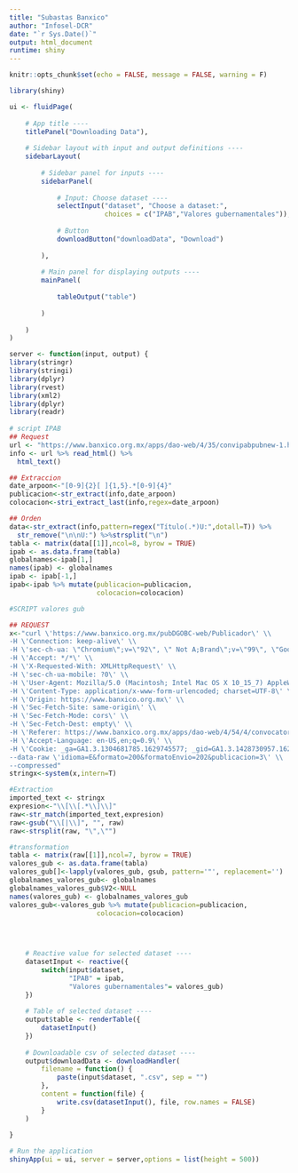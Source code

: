 ```yaml
---
title: "Subastas Banxico"
author: "Infosel-DCR"
date: "`r Sys.Date()`"
output: html_document
runtime: shiny
---
```


```r
knitr::opts_chunk$set(echo = FALSE, message = FALSE, warning = F)
```


```r
library(shiny)

ui <- fluidPage(
    
    # App title ----
    titlePanel("Downloading Data"),
    
    # Sidebar layout with input and output definitions ----
    sidebarLayout(
        
        # Sidebar panel for inputs ----
        sidebarPanel(
            
            # Input: Choose dataset ----
            selectInput("dataset", "Choose a dataset:",
                        choices = c("IPAB","Valores gubernamentales")),
            
            # Button
            downloadButton("downloadData", "Download")
            
        ),
        
        # Main panel for displaying outputs ----
        mainPanel(
            
            tableOutput("table")
            
        )
        
    )
)

server <- function(input, output) {
library(stringr)
library(stringi)
library(dplyr)
library(rvest)
library(xml2)
library(dplyr)
library(readr)
  
# script IPAB
## Request
url <- "https://www.banxico.org.mx/apps/dao-web/4/35/convipabpubnew-1.html"
info <- url %>% read_html() %>%
  html_text()

## Extraccion
date_arpoon<-"[0-9]{2}[ ]{1,5}.*[0-9]{4}"
publicacion<-str_extract(info,date_arpoon)
colocacion<-stri_extract_last(info,regex=date_arpoon)

## Orden
data<-str_extract(info,pattern=regex("Título(.*)U:",dotall=T)) %>% 
  str_remove("\n\nU:") %>%strsplit("\n")
tabla <- matrix(data[[1]],ncol=8, byrow = TRUE)
ipab <- as.data.frame(tabla)
globalnames<-ipab[1,]
names(ipab) <- globalnames
ipab <- ipab[-1,]
ipab<-ipab %>% mutate(publicacion=publicacion,
                      colocacion=colocacion)

#SCRIPT valores gub

## REQUEST
x<-"curl \'https://www.banxico.org.mx/pubDGOBC-web/Publicador\' \\
-H \'Connection: keep-alive\' \\
-H \'sec-ch-ua: \"Chromium\";v=\"92\", \" Not A;Brand\";v=\"99\", \"Google Chrome\";v=\"92\"\' \\
-H \'Accept: */*\' \\
-H \'X-Requested-With: XMLHttpRequest\' \\
-H \'sec-ch-ua-mobile: ?0\' \\
-H \'User-Agent: Mozilla/5.0 (Macintosh; Intel Mac OS X 10_15_7) AppleWebKit/537.36 (KHTML, like Gecko) Chrome/92.0.4515.131 Safari/537.36\' \\
-H \'Content-Type: application/x-www-form-urlencoded; charset=UTF-8\' \\
-H \'Origin: https://www.banxico.org.mx\' \\
-H \'Sec-Fetch-Site: same-origin\' \\
-H \'Sec-Fetch-Mode: cors\' \\
-H \'Sec-Fetch-Dest: empty\' \\
-H \'Referer: https://www.banxico.org.mx/apps/dao-web/4/54/4/convocatoriagubernamental.html\' \\
-H \'Accept-Language: en-US,en;q=0.9\' \\
-H \'Cookie: _ga=GA1.3.1304681785.1629745577; _gid=GA1.3.1428730957.1629745577; ser39407102=810436266.48667.0000; TS012f422b=01ab44a5a81617be1f610bf0d5bd495abc4bdaa3cbb1be1fc21caf831dad8f6199656e7700b7812ec4833c485a0cb54f48af11922a1d297e094bcada73c4dbcaa344fef2a0\' \\
--data-raw \'idioma=E&formato=200&formatoEnvio=202&publicacion=3\' \\
--compressed"
stringx<-system(x,intern=T)

#Extraction
imported_text <- stringx  
expresion<-"\\[\\[.*\\]\\]"
raw<-str_match(imported_text,expresion)
raw<-gsub("\\[|\\]", "", raw)
raw<-strsplit(raw, "\",\"")

#transformation
tabla <- matrix(raw[[1]],ncol=7, byrow = TRUE)
valores_gub <- as.data.frame(tabla)
valores_gub[]<-lapply(valores_gub, gsub, pattern='"', replacement='')
globalnames_valores_gub<- globalnames
globalnames_valores_gub$V2<-NULL
names(valores_gub) <- globalnames_valores_gub
valores_gub<-valores_gub %>% mutate(publicacion=publicacion,
                      colocacion=colocacion)

  
  

    # Reactive value for selected dataset ----
    datasetInput <- reactive({
        switch(input$dataset,
               "IPAB" = ipab,
               "Valores gubernamentales"= valores_gub)
    })
    
    # Table of selected dataset ----
    output$table <- renderTable({
        datasetInput()
    })
    
    # Downloadable csv of selected dataset ----
    output$downloadData <- downloadHandler(
        filename = function() {
            paste(input$dataset, ".csv", sep = "")
        },
        content = function(file) {
            write.csv(datasetInput(), file, row.names = FALSE)
        }
    )
    
}

# Run the application 
shinyApp(ui = ui, server = server,options = list(height = 500))

```
